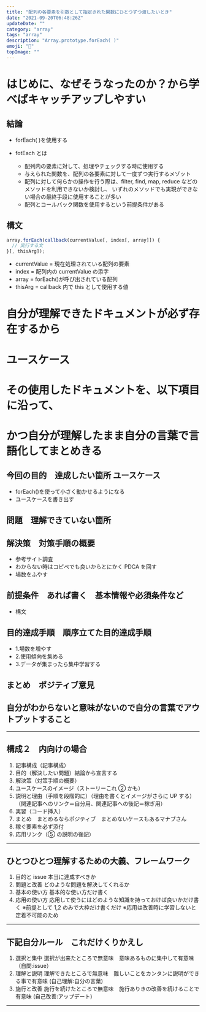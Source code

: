 ```yaml
---
title: "配列の各要素を引数として指定された関数にひとつずつ渡したいとき"
date: "2021-09-20T06:48:26Z"
updateDate: ""
category: "array"
tags: "array"
description: "Array.prototype.forEach( )"
emoji: "🙂"
topImage: ""
---
```


# はじめに、なぜそうなったのか？から学べばキャッチアップしやすい

## 結論

- forEach( )を使用する

- fotEach とは
  - 配列内の要素に対して、処理やチェックする時に使用する
  - 与えられた関数を、配列の各要素に対して一度ずつ実行するメゾット
  - 配列に対して何らかの操作を行う際は、filter, find, map, reduce などのメソッドを利用できないか検討し、
    いずれのメソッドでも実現ができない場合の最終手段に使用することが多い
  - 配列とコールバック関数を使用するという前提条件がある

## 構文

```js
array.forEach(callback(currentValue[, index[, array]]) {
  // 実行する文
}[, thisArg]);
```

- currentValue = 現在処理されている配列の要素
- index = 配列内の currentValue の添字
- array = forEach()が呼び出されている配列
- thisArg = callback 内で this として使用する値

# 自分が理解できたドキュメントが必ず存在するから

# ユースケース

# その使用したドキュメントを、以下項目に沿って、

# かつ自分が理解したまま自分の言葉で言語化してまとめきる

## 今回の目的　達成したい箇所 ユースケース

- forEach()を使って小さく動かせるようになる
- ユースケースを書き出す

## 問題　理解できていない箇所

## 解決策　対策手順の概要

- 参考サイト調査
- わからない時はコピペでも良いからとにかく PDCA を回す
- 場数をふやす

## 前提条件　あれば書く　基本情報や必須条件など

- 構文

## 目的達成手順　順序立てた目的達成手順

- 1.場数を増やす
- 2.使用傾向を集める
- 3.データが集まったら集中学習する

## まとめ　ポジティブ意見

## 自分がわからないと意味がないので自分の言葉でアウトプットすること

---

## 構成２　内向けの場合

1. 記事構成（記事構成）
2. 目的（解決したい問題）結論から宣言する
3. 解決策（対策手順の概要）
4. ユースケースのイメージ（ストーリーこれ ② かも）
5. 説明と理由（手順を段階的に）（理由を書くとイメージがさらに UP する）（関連記事へのリンク＝自分用、関連記事への後記＝稼ぎ用）
6. 実習（コード挿入）
7. まとめ　まとめるならポジティブ　まとめないケースもあるマナブさん
8. 稼ぐ要素を必ず添付
9. 応用リンク（⑤ の説明の後記）

---

## ひとつひとつ理解するための大義、フレームワーク

1. 目的と issue 本当に達成すべきか
2. 問題と改善 どのような問題を解決してくれるか
3. 基本の使い方 基本的な使い方だけ書く
4. 応用の使い方 応用して使うにはどのような知識を持っておけば良いかだけ書く
   ※前提として 1,2 のみで大枠だけ書くだけ
   ※応用は改善時に学習しないと定着不可能のため

---

## 下記自分ルール　これだけくりかえし

1. 選択と集中 選択が出来たところで無意味　意味あるものに集中して有意味　（自問:issue）
2. 理解と説明 理解できたところで無意味　難しいことをカンタンに説明ができる事で有意味 (自己理解:自分の言葉)
3. 施行と改善 施行を続けたところで無意味　施行ありきの改善を続けることで有意味 (自己改善:アップデート)

---
